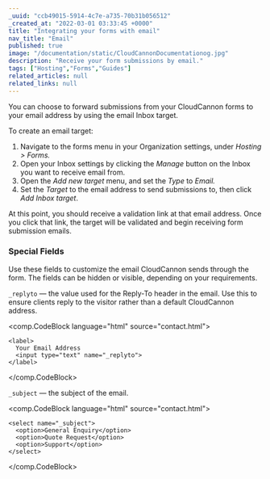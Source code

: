 ```yaml
---
_uuid: "ccb49015-5914-4c7e-a735-70b31b056512"
_created_at: "2022-03-01 03:33:45 +0000"
title: "Integrating your forms with email"
nav_title: "Email"
published: true
image: "/documentation/static/CloudCannonDocumentationog.jpg"
description: "Receive your form submissions by email."
tags: ["Hosting","Forms","Guides"]
related_articles: null
related_links: null
---
```


You can choose to forward submissions from your CloudCannon forms to your email address by using the email Inbox target.

To create an email target:

1. Navigate to the forms menu in your Organization settings, under *Hosting &gt; Forms.*
2. Open your Inbox settings by clicking the *Manage* button on the Inbox you want to receive email from.
3. Open the *Add new target* menu, and set the *Type* to *Email.*
4. Set the *Target* to the email address to send submissions to, then click *Add Inbox target*.

At this point, you should receive a validation link at that email address. Once you click that link, the target will be validated and begin receiving form submission emails.

### Special Fields
Use these fields to customize the email CloudCannon sends through the form. The fields can be hidden or visible, depending on your requirements.

`_replyto` — the value used for the Reply-To header in the email. Use this to ensure clients reply to the visitor rather than a default CloudCannon address.

<comp.CodeBlock language="html" source="contact.html">
```
<label>
  Your Email Address
  <input type="text" name="_replyto">
</label>
```
</comp.CodeBlock>

`_subject` — the subject of the email.

<comp.CodeBlock language="html" source="contact.html">
```
<select name="_subject">
  <option>General Enquiry</option>
  <option>Quote Request</option>
  <option>Support</option>
</select>
```
</comp.CodeBlock>
